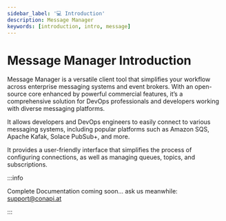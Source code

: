 ```yaml
---
sidebar_label: '💻 Introduction'
description: Message Manager
keywords: [introduction, intro, message]
---
```


# Message Manager Introduction

Message Manager is a versatile client tool that simplifies your workflow across enterprise messaging systems and event brokers. With an open-source core enhanced by powerful commercial features, it’s a comprehensive solution for DevOps professionals and developers working with diverse messaging platforms.

It allows developers and DevOps engineers to easily connect to various messaging systems, including popular platforms such as Amazon SQS, Apache Kafak, Solace PubSub+, and more. 

It provides a user-friendly interface that simplifies the process of configuring connections, as well as managing queues, topics, and subscriptions.



:::info

Complete Documentation coming soon... ask us meanwhile: [support@conapi.at](mailto:support@conapi.at)

:::